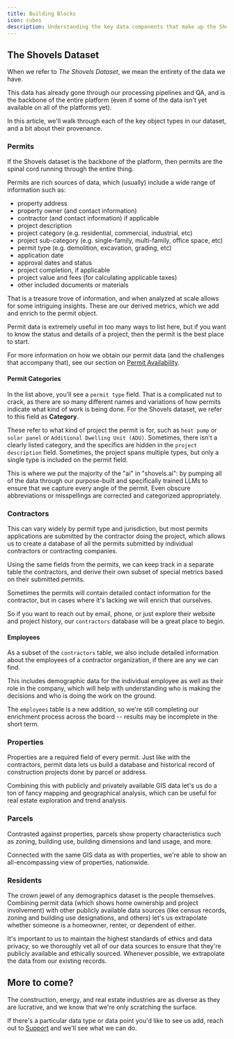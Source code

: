 ```yaml
---
title: Building Blocks
icon: cubes
description: Understanding the key data components that make up the Shovels platform. 
---
```


## The Shovels Dataset

When we refer to *The Shovels Dataset*, we mean the entirety of the data we have. 

This data has already gone through our processing pipelines and QA, and is the backbone of the entire platform (even if some of the data isn't yet available on all of the platforms yet).

In this article, we'll walk through each of the key object types in our dataset, and a bit about their provenance. 

### Permits

If the Shovels dataset is the backbone of the platform, then permits are the spinal cord running through the entire thing. 

Permits are rich sources of data, which (usually) include a wide range of information such as:

- property address
- property owner (and contact information)
- contractor (and contact information) if applicable
- project description 
- project category (e.g. residential, commercial, industrial, etc)
- project sub-category (e.g. single-family, multi-family, office space, etc)
- permit type (e.g. demolition, excavation, grading, etc)
- application date
- approval dates and status
- project completion, if applicable
- project value and fees (for calculating applicable taxes)
- other included documents or materials

That is a treasure trove of information, and when analyzed at scale allows for some intriguing insights. These are our derived metrics, which we add and enrich to the permit object. 

Permit data is extremely useful in too many ways to list here, but if you want to know the status and details of a project, then the permit is the best place to start. 

For more information on how we obtain our permit data (and the challenges that accompany that), see our section on [Permit Availability](/foundations-permit-availability).

#### Permit Categories

In the list above, you'll see a `permit type` field. That is a complicated nut to crack, as there are so many different names and variations of how permits indicate what kind of work is being done. For the Shovels dataset, we refer to this field as **Category**.

These refer to what kind of project the permit is for, such as `heat pump` or `solar panel` or `Additional Dwelling Unit (ADU)`. Sometimes, there isn't a clearly listed category, and the specifics are hidden in the `project description` field. Sometimes, the project spans multiple types, but only a single type is included on the permit field. 

This is where we put the majority of the "ai" in "shovels.ai": by pumping all of the data through our purpose-built and specifically trained LLMs to ensure that we capture every angle of the permit. Even obscure abbreviations or misspellings are corrected and categorized appropriately. 

### Contractors

This can vary widely by permit type and jurisdiction, but most permits applications are submitted by the contractor doing the project, which allows us to create a database of all the permits submitted by individual contractors or contracting companies. 

Using the same fields from the permits, we can keep track in a separate table the contractors, and derive their own subset of special metrics based on their submitted permits. 

Sometimes the permits will contain detailed contact information for the contractor, but in cases where it's lacking we will enrich that ourselves. 

So if you want to reach out by email, phone, or just explore their website and project history, our `contractors` database will be a great place to begin. 

#### Employees

As a subset of the `contractors` table, we also include detailed information about the employees of a contractor organization, if there are any we can find. 

This includes demographic data for the individual employee as well as their role in the company, which will help with understanding who is making the decisions and who is doing the work on the ground. 

<Note>The `employees` table is a new addition, so we're still completing our enrichment process across the board -- results may be incomplete in the short term.</Note>

### Properties

Properties are a required field of every permit. Just like with the contractors, permit data lets us build a database and historical record of construction projects done by parcel or address. 

Combining this with publicly and privately available GIS data let's us do a ton of fancy mapping and geographical analysis, which can be useful for real estate exploration and trend analysis. 

### Parcels

Contrasted against properties, parcels show property characteristics such as zoning, building use, building dimensions and land usage, and more. 

Connected with the same GIS data as with properties, we're able to show an all-encompassing view of properties, nationwide.

### Residents

The crown jewel of any demographics dataset is the people themselves. Combining permit data (which shows home ownership and project involvement) with other publicly available data sources (like census records, zoning and building use designations, and others) let's us extrapolate whether someone is a homeowner, renter, or dependent of either. 

<Important>It's important to us to maintain the highest standards of ethics and data privacy, so we thoroughly vet all of our data sources to ensure that they're publicly available and ethically sourced. Whenever possible, we extrapolate the data from our existing records.</Important>

## More to come?

The construction, energy, and real estate industries are as diverse as they are lucrative, and we know that we're only scratching the surface. 

If there's a particular data type or data point you'd like to see us add, reach out to [Support](mailto:support@shovels.ai) and we'll see what we can do. 